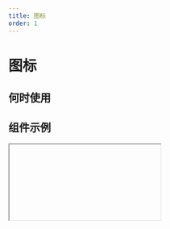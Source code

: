 ```yaml
---
title: 图标
order: 1
---
```


# 图标

## 何时使用

## 组件示例

<Iframe url="https://pre-yida-performance3.alibaba-inc.com/developer/icon-v2?isRenderNav=false" />
  
## 组件属性

| 属性名 |  属性code  | 类型 | 数据示例  | 动态属性 | 备注 |
| :------ | :------ | :------ | :------ | :----- | :----- |
| 图标   | src | string | 'smile' | 否 |
| 大小   | size | string | 'medium' | 否 | 从小到大依次为: `xxs`, `xs`, `small`, `medium`, `large`, `xl`, `xxl` |

填充色请直接修改样式中的颜色属性。